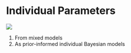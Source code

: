 # Individual Parameters

![](https://img.shields.io/badge/status-not_started-red)

1. From mixed models
2. As prior-informed individual Bayesian models